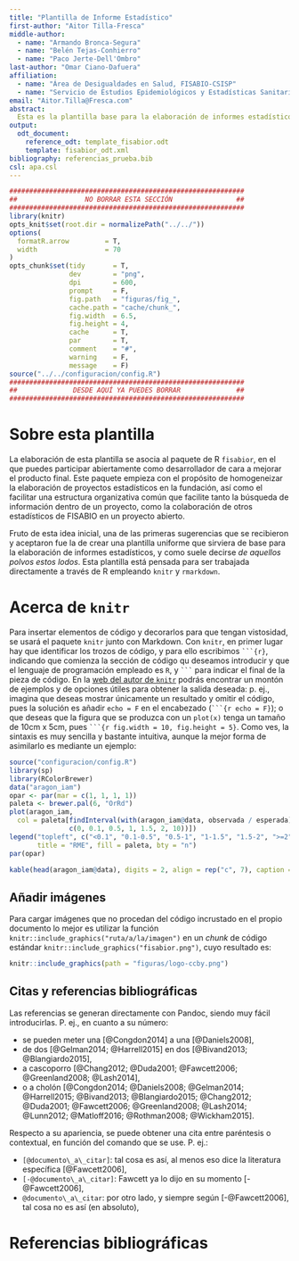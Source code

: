 ```yaml
---
title: "Plantilla de Informe Estadístico"
first-author: "Aitor Tilla-Fresca"
middle-author:
  - name: "Armando Bronca-Segura"
  - name: "Belén Tejas-Conhierro"
  - name: "Paco Jerte-Dell'Ombro"
last-author: "Omar Ciano-Dafuera"
affiliation:
  - name: "Área de Desigualdades en Salud, FISABIO-CSISP"
  - name: "Servicio de Estudios Epidemiológicos y Estadísticas Sanitarias, CSISP-DGSP"
email: "Aitor.Tilla@Fresca.com"
abstract:
  Esta es la plantilla base para la elaboración de informes estadísticos en FISABIO. Todo en ella es editable, bien de forma local (cargando paquetes de \LaTeX adicionales, cambiando la configuración de la página, o lo que se te pueda ocurrir para mejorar tu documento), o bien de forma genérica (lo que implica modificar no solo esta plantilla --archivo ``.tex``--, sino también el archivo ``fisabior.cls`` asociado y, muy posiblemente, compartir tus sugerencias a través de nuestra cuenta de [GitHub](https://www.github.com/fisabio/fisabior).
output:
  odt_document:
    reference_odt: template_fisabior.odt
    template: fisabior_odt.xml
bibliography: referencias_prueba.bib
csl: apa.csl
---
```


```r
###########################################################
##                 NO BORRAR ESTA SECCIÓN                ##
###########################################################
library(knitr)
opts_knit$set(root.dir = normalizePath("../../"))
options(
  formatR.arrow         = T,
  width                 = 70
)
opts_chunk$set(tidy       = T,
               dev        = "png",
               dpi        = 600,
               prompt     = F,
               fig.path   = "figuras/fig_",
               cache.path = "cache/chunk_",
               fig.width  = 6.5,
               fig.height = 4,
               cache      = T,
               par        = T,
               comment    = "#",
               warning    = F,
               message    = F)
source("../../configuracion/config.R")
###########################################################
##              DESDE AQUÍ YA PUEDES BORRAR              ##
###########################################################
```

# Sobre esta plantilla
La elaboración de esta plantilla se asocia al paquete de R ``fisabior``, en el que puedes participar abiertamente como desarrollador de cara a mejorar el producto final. Este paquete empieza con el propósito de homogeneizar la elaboración de proyectos estadísticos en la fundación, así como el facilitar una estructura organizativa común que facilite tanto la búsqueda de información dentro de un proyecto, como la colaboración de otros estadísticos de FISABIO en un proyecto abierto.


Fruto de esta idea inicial, una de las primeras sugerencias que se recibieron y aceptaron fue la de crear una plantilla uniforme que sirviera de base para la elaboración de informes estadísticos, y como suele decirse _de aquellos polvos estos lodos_. Esta plantilla está pensada para ser trabajada directamente a través de R empleando ``knitr`` y ``rmarkdown``.


# Acerca de `knitr`
Para insertar elementos de código y decorarlos para que tengan vistosidad, se usará el paquete `knitr` junto con Markdown. Con `knitr`, en primer lugar hay que identificar los trozos de código, y para ello escribimos ```` ```{r} ````, indicando que comienza la sección de código qu deseamos introducir y que el lenguaje de programación empleado es `R`, y ```` ``` ```` para indicar el final de la pieza de código. En la [web del autor de `knitr`](http://yihui.name/knitr/) podrás encontrar un montón de ejemplos y de opciones útiles para obtener la salida deseada: p. ej., imagina que deseas mostrar únicamente un resultado y omitir el código, pues la solución es añadir `echo = F` en el encabezado (```` ```{r echo = F} ````); o que deseas que la figura que se produzca con un `plot(x)` tenga un tamaño de 10cm x 5cm, pues ```` ```{r fig.width = 10, fig.height = 5} ````. Como ves, la sintaxis es muy sencilla y bastante intuitiva, aunque la mejor forma de asimilarlo es mediante un ejemplo:


```r
source("configuracion/config.R")
library(sp)
library(RColorBrewer)
data("aragon_iam")
opar <- par(mar = c(1, 1, 1, 1))
paleta <- brewer.pal(6, "OrRd")
plot(aragon_iam,
  col = paleta[findInterval(with(aragon_iam@data, observada / esperada),
               c(0, 0.1, 0.5, 1, 1.5, 2, 10))])
legend("topleft", c("<0.1", "0.1-0.5", "0.5-1", "1-1.5", "1.5-2", ">=2"),
       title = "RME", fill = paleta, bty = "n")
par(opar)
```


```r
kable(head(aragon_iam@data), digits = 2, align = rep("c", 7), caption = "Esto es una Tabla...")
```


## Añadir imágenes
Para cargar imágenes que no procedan del código incrustado en el propio documento lo mejor es utilizar la función `knitr::include_graphics("ruta/a/la/imagen")` en un _chunk_ de código estándar `knitr::include_graphics("fisabior.png")`, cuyo resultado es:


```r
knitr::include_graphics(path = "figuras/logo-ccby.png")
```


## Citas y referencias bibliográficas
Las referencias se generan directamente con Pandoc, siendo muy fácil introducirlas. P. ej., en cuanto a su número:

- se pueden meter una [@Congdon2014] a una [@Daniels2008],
- de dos [@Gelman2014; @Harrell2015] en dos [@Bivand2013; @Blangiardo2015],
- a cascoporro [@Chang2012; @Duda2001; @Fawcett2006; @Greenland2008; @Lash2014],
- o a cholón [@Congdon2014; @Daniels2008; @Gelman2014;  @Harrell2015; @Bivand2013; @Blangiardo2015; @Chang2012; @Duda2001; @Fawcett2006; @Greenland2008; @Lash2014; @Lunn2012; @Matloff2016; @Rothman2008; @Wickham2015].

Respecto a su apariencia, se puede obtener una cita entre paréntesis o contextual, en función del comando que se use. P. ej.:

- ``[@documento\_a\_citar]``: tal cosa es así, al menos eso dice la literatura específica [@Fawcett2006],
- ``[-@documento\_a\_citar]``: Fawcett ya lo dijo en su momento [-@Fawcett2006],
- ``@documento\_a\_citar``: por otro lado, y siempre según [-@Fawcett2006], tal cosa no es así (en absoluto),


# Referencias bibliográficas
